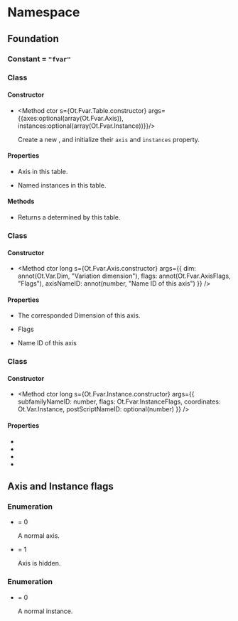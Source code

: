 
# Namespace <Decl s={Ot.Fvar}/>

## Foundation

### Constant <Decl s={Ot.Fvar.Tag}/> = `"fvar"`

### Class <Decl s={Ot.Fvar.Table}/>

#### Constructor

* <Method ctor s={Ot.Fvar.Table.constructor} args={{axes:optional(array(Ot.Fvar.Axis)),  instances:optional(array(Ot.Fvar.Instance))}}/>

    Create a new <R s={Ot.Fvar.Table}/>, and initialize their `axis` and `instances` property.

#### Properties

* <Member s={Ot.Fvar.Table.axes} type={array(Ot.Fvar.Axis)} />

    Axis in this table.

* <Member s={Ot.Fvar.Table.instances} type={array(Ot.Fvar.Instance)} />

    Named instances in this table.

#### Methods

* <Member s={Ot.Fvar.Table.getDesignSpace} returns={Ot.Var.DesignSpace} />

    Returns a <R s={Ot.Var.DesignSpace}/> determined by this table.

### Class <Decl s={Ot.Fvar.Axis}/>

#### Constructor

* <Method ctor long s={Ot.Fvar.Axis.constructor} args={{
    dim: annot(Ot.Var.Dim, "Variation dimension"),
    flags: annot(Ot.Fvar.AxisFlags, "Flags"),
    axisNameID: annot(number, "Name ID of this axis")
}} />

#### Properties

* <Member readonly s={Ot.Fvar.Axis.dim} type={Ot.Var.Dim}/>

    The corresponded Dimension of this axis.

* <Member readonly s={Ot.Fvar.Axis.flags} type={Ot.Fvar.AxisFlags}/>

    Flags

* <Member readonly s={Ot.Fvar.Axis.axisNameID} type={number}/>

    Name ID of this axis

### Class <Decl s={Ot.Fvar.Instance}/>

#### Constructor

* <Method ctor long s={Ot.Fvar.Instance.constructor} args={{
    subfamilyNameID: number,
    flags: Ot.Fvar.InstanceFlags,
    coordinates: Ot.Var.Instance,
    postScriptNameID: optional(number)
}} />

#### Properties

 * <Member s={Ot.Fvar.Instance.subfamilyNameID} type={number}/>
 * <Member s={Ot.Fvar.Instance.flags} type={Ot.Fvar.InstanceFlags}/>
 * <Member s={Ot.Fvar.Instance.coordinates} type={Ot.Var.Instance}/>
 * <Member s={Ot.Fvar.Instance.postScriptNameID} type={optional(number)}/>

## Axis and Instance flags

### Enumeration <R s={Ot.Fvar.AxisFlags} />

* <Item s={Ot.Fvar.AxisFlags.Default}/> = 0

    A normal axis.

* <Item s={Ot.Fvar.AxisFlags.Hidden}/> = 1

    Axis is hidden.

### Enumeration <R s={Ot.Fvar.InstanceFlags} />

* <Item s={Ot.Fvar.InstanceFlags.Default}/> = 0

    A normal instance.
